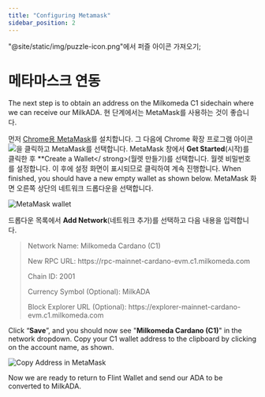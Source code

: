```yaml
---
title: "Configuring Metamask"
sidebar_position: 2
---
```


"@site/static/img/puzzle-icon.png"에서 퍼즐 아이콘 가져오기;

# 메타마스크 연동

The next step is to obtain an address on the Milkomeda C1 sidechain where we can receive our MilkADA. 현 단계에서는 MetaMask를 사용하는 것이 좋습니다.

먼저 [Chrome용 MetaMask](https://chrome.google.com/webstore/detail/metamask/nkbihfbeogaeaoehlefnkodbefgpgknn)를 설치합니다. 그 다음에 Chrome 확장 프로그램 아이콘 <img src={puzzleIcon} className="img-icon" />을 클릭하고 MetaMask를 선택합니다. MetaMask 창에서 **Get Started**(시작)를 클릭한 후 **Create a Wallet</ strong>(월렛 만들기)를 선택합니다. 월렛 비밀번호를 설정합니다. 이 후에 설정 화면이 표시되므로 클릭하여 계속 진행합니다. When finished, you should have a new empty wallet as shown below. MetaMask 화면 오른쪽 상단의 네트워크 드롭다운을 선택합니다.</p>

![MetaMask wallet](/img/metamask-wallet.png)

드롭다운 목록에서 **Add Network**(네트워크 추가)를 선택하고 다음 내용을 입력합니다.

> Network Name: Milkomeda Cardano (C1)
> 
> <p> New RPC URL: https://rpc-mainnet-cardano-evm.c1.milkomeda.com </p>
> 
> Chain ID: 2001
> 
> Currency Symbol (Optional): MilkADA
> 
> <p>Block Explorer URL (Optional): https://explorer-mainnet-cardano-evm.c1.milkomeda.com </p>
Click “**Save**”, and you should now see "**Milkomeda Cardano (C1)**" in the network dropdown. Copy your C1 wallet address to the clipboard by clicking on the account name, as shown.

![Copy Address in MetaMask](/img/copy-address-metamask.png)

Now we are ready to return to Flint Wallet and send our ADA to be converted to MilkADA. &#x20;
